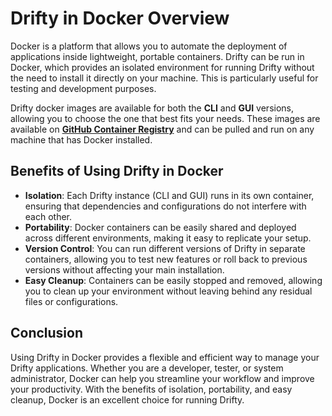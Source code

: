 # Drifty in Docker Overview

Docker is a platform that allows you to automate the deployment of applications inside lightweight, portable containers. Drifty can be run in Docker, which provides an isolated environment for running Drifty without the need to install it directly on your machine. This is particularly useful for testing and development purposes.

Drifty docker images are available for both the **CLI** and **GUI** versions, allowing you to choose the one that best fits your needs. These images are available on [**GitHub Container Registry**](https://github.com/SaptarshiSarkar12?tab=packages&repo_name=Drifty) and can be pulled and run on any machine that has Docker installed.

## Benefits of Using Drifty in Docker

- **Isolation**: Each Drifty instance (CLI and GUI) runs in its own container, ensuring that dependencies and configurations do not interfere with each other.
- **Portability**: Docker containers can be easily shared and deployed across different environments, making it easy to replicate your setup.
- **Version Control**: You can run different versions of Drifty in separate containers, allowing you to test new features or roll back to previous versions without affecting your main installation.
- **Easy Cleanup**: Containers can be easily stopped and removed, allowing you to clean up your environment without leaving behind any residual files or configurations.

## Conclusion
Using Drifty in Docker provides a flexible and efficient way to manage your Drifty applications. Whether you are a developer, tester, or system administrator, Docker can help you streamline your workflow and improve your productivity. With the benefits of isolation, portability, and easy cleanup, Docker is an excellent choice for running Drifty.